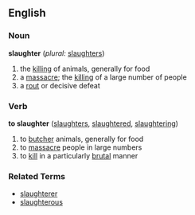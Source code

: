 ==English==
===Noun===
'''slaughter''' (''plural:'' [[slaughters]])
#the [[killing]] of animals, generally for food
#a [[massacre]]; the [[killing]] of a large number of people
#a [[rout]] or decisive defeat

===Verb===
'''to slaughter''' ([[slaughters]], [[slaughtered]], [[slaughtering]]) 

#to [[butcher]] animals, generally for food
#to [[massacre]] people in large numbers
#to [[kill]] in a particularly [[brutal]] manner

===Related Terms===
*[[slaughterer]]
*[[slaughterous]]